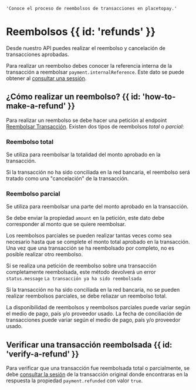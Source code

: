     'Conoce el proceso de reembolsos de transacciones en placetopay.'

# Reembolsos {{ id: 'refunds' }}

Desde nuestro API puedes realizar el reembolso y cancelación de transacciones aprobadas.

Para realizar un reembolso debes conocer la referencia interna de la transacción a reembolsar `payment.internalReference`. Este dato se puede obtener al [consultar una sessión](/checkout/api/reference/session#query-a-session).

## ¿Cómo realizar un reembolso? {{ id: 'how-to-make-a-refund' }}

Para realizar un reembolso se debe hacer una petición al endpoint [Reembolsar Transacción](/checkout/api/reference/payment#reverse-payment). Existen dos tipos de reembolsos *total* o *parcial*:

### Reembolso total

Se utiliza para reembolsar la totalidad del monto aprobado en la transacción.

Si la transacción no ha sido conciliada en la red bancaria, el reembolso será tratado como una "cancelación" de la transacción.

### Reembolso parcial

Se utiliza para reembolsar una parte del monto aprobado en la transacción.

Se debe enviar la propiedad `amount` en la petición, este dato debe corresponder al monto que se quiere reembolsar.

Los reembolsos parciales se pueden realizar tantas veces como sea necesario hasta que se complete el monto total aprobado en la transacción. Una vez que una transacción se ha reembolsado por completo, no es posible realizar otro reembolso. 

Si se realiza una petición de reembolso sobre una transacción completamente reembolsada, este método devolverá un error `status.message` `La transacción ya ha sido reembolsada`

Si la transacción no ha sido conciliada en la red bancaria, no se pueden realizar reembolsos parciales, se debe reliazar un reembolso total.

<Note>
    La disponibilidad de reembolsos y reembolsos parciales puede variar según el medio de pago, país y/o proveedor usado.  
    La fecha de conciliación de transacciones puede variar según el medio de pago, país y/o proveedor usado.
</Note>

## Verificar una transacción reembolsada {{ id: 'verify-a-refund' }}

Para verificar que una transacción fue reembolsada total o parcialmente, se debe [consultar la sesión](/checkout/api-reference/session#query-a-session) de la transacción original donde encontraras en la respuesta la propiedad `payment.refunded` con valor `true`.